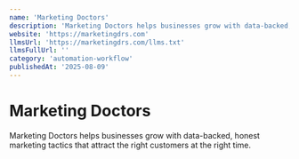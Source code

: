 ```yaml
---
name: 'Marketing Doctors'
description: 'Marketing Doctors helps businesses grow with data-backed, honest marketing tactics that attract the right customers at the right time.'
website: 'https://marketingdrs.com'
llmsUrl: 'https://marketingdrs.com/llms.txt'
llmsFullUrl: ''
category: 'automation-workflow'
publishedAt: '2025-08-09'
---
```


# Marketing Doctors

Marketing Doctors helps businesses grow with data-backed, honest marketing tactics that attract the right customers at the right time.
